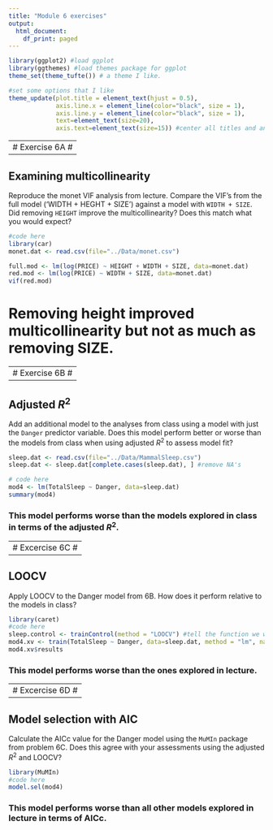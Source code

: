 ```yaml
---
title: "Module 6 exercises"
output:
  html_document:
    df_print: paged
---
```


```r
library(ggplot2) #load ggplot
library(ggthemes) #load themes package for ggplot
theme_set(theme_tufte()) # a theme I like.

#set some options that I like
theme_update(plot.title = element_text(hjust = 0.5), 
             axis.line.x = element_line(color="black", size = 1),
             axis.line.y = element_line(color="black", size = 1),
             text=element_text(size=20),
             axis.text=element_text(size=15)) #center all titles and and axis lines
```

---------------
# Exercise 6A #
---------------

## Examining multicollinearity

Reproduce the monet VIF analysis from lecture. Compare the VIF's from the full model ('WIDTH + HEGHT + SIZE') against a model with `WIDTH + SIZE`. Did removing `HEIGHT` improve the multicollinearity? Does this match what you would expect?

```r
#code here
library(car)
monet.dat <- read.csv(file="../Data/monet.csv")

full.mod <- lm(log(PRICE) ~ HEIGHT + WIDTH + SIZE, data=monet.dat)
red.mod <- lm(log(PRICE) ~ WIDTH + SIZE, data=monet.dat)
vif(red.mod)
```
# Removing height improved multicollinearity but not as much as removing SIZE.

---------------
# Exercise 6B #
---------------

## Adjusted $R^2$

Add an additional model to the analyses from class using a model with just the `Danger` predictor variable. Does this model perform better or worse than the models from class when using adjusted $R^2$ to assess model fit?

```r
sleep.dat <- read.csv(file="../Data/MammalSleep.csv")
sleep.dat <- sleep.dat[complete.cases(sleep.dat), ] #remove NA's

# code here
mod4 <- lm(TotalSleep ~ Danger, data=sleep.dat)
summary(mod4)
```

### This model performs worse than the models explored in class in terms of the adjusted $R^2$.

----------------
# Excercise 6C #
----------------

## LOOCV

Apply LOOCV to the Danger model from 6B. How does it perform relative to the models in class?

```r
library(caret)
#code here
sleep.control <- trainControl(method = "LOOCV") #tell the function we want to do leave one out cross validation
mod4.xv <- train(TotalSleep ~ Danger, data=sleep.dat, method = "lm", na.action=na.omit, trControl=sleep.control)
mod4.xv$results
```
### This model performs worse than the ones explored in lecture.

----------------
# Excercise 6D #
----------------

## Model selection with AIC

Calculate the AICc value for the Danger model  using the `MuMIn` package from problem 6C. Does this agree with your assessments using the adjusted $R^2$ and LOOCV?

```r
library(MuMIn)
#code here
model.sel(mod4)
```

### This model performs worse than all other models explored in lecture in terms of AICc.
